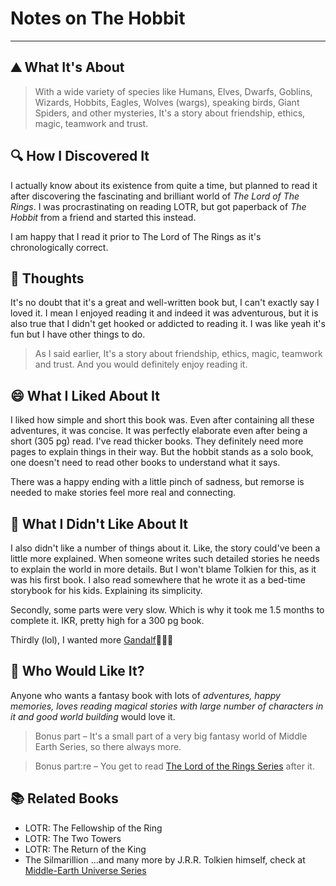 # Notes on The Hobbit
---

## ⛰ What It's About
> With a wide variety of species like Humans, Elves, Dwarfs, Goblins, Wizards, Hobbits, Eagles, Wolves (wargs), speaking birds, Giant Spiders, and other mysteries, It's a story about friendship, ethics, magic, teamwork and trust.

 
## 🔍 How I Discovered It
I actually know about its existence from quite a time, but planned to read it after discovering the fascinating and brilliant world of *The Lord of The Rings*. I was procrastinating on reading LOTR, but got paperback of *The Hobbit* from a friend and started this instead.

I am happy that I read it prior to The Lord of The Rings as it's chronologically correct.

## 🧠 Thoughts
It's no doubt that it's a great and well-written book but, I can't exactly say I loved it. I mean I enjoyed reading it and indeed it was adventurous, but it is also true that I didn't get hooked or addicted to reading it. I was like yeah it's fun but I have other things to do.

> As I said earlier, It's a story about friendship, ethics, magic, teamwork and trust. And you would definitely enjoy reading it.
> 

## 😄 What I Liked About It
I liked how simple and short this book was.  Even after containing all these adventures, it was concise. It was perfectly elaborate even after being a short (305 pg) read. I've read thicker books. They definitely need more pages to explain things in their way. But the hobbit stands as a solo book, one doesn't need to read other books to understand what it says.

There was a happy ending with a little pinch of sadness, but remorse is needed to make stories feel more real and connecting.

## 🙁 What I Didn't Like About It
I also didn't like a number of things about it. Like, the story could've been a little more explained. When someone writes such detailed stories he needs to explain the world in more details. But I won't blame Tolkien for this, as it was his first book. I also read somewhere that he wrote it as a bed-time storybook for his kids. Explaining its simplicity.

Secondly, some parts were very slow. Which is why it took me 1.5 months to complete it. IKR, pretty high for a 300 pg book.

Thirdly (lol), I wanted more [Gandalf](https://lotr.fandom.com/wiki/Gandalf)🧙🏻‍♂️

## 🥰 Who Would Like It?

Anyone who wants a fantasy book with lots of *adventures, happy memories, loves reading magical stories with large number of characters in it and good world building* would love it.

> Bonus part – It's a small part of a very big fantasy world of Middle Earth Series, so there always more.

> Bonus part:re – You get to read [The Lord of the Rings Series](https://lotr.fandom.com/wiki/Category:Novels) after it.

## 📚 Related Books
- LOTR: The Fellowship of the Ring
- LOTR: The Two Towers
- LOTR: The Return of the King
- The Silmarillion
...and many more by J.R.R. Tolkien himself, check at [Middle-Earth Universe Series](https://www.goodreads.com/series/58083-middle-earth-universe)